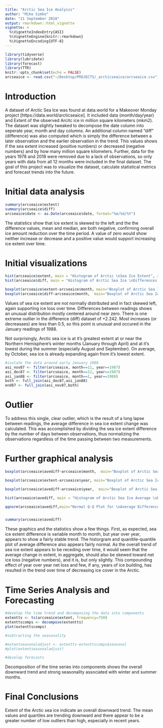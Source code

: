 ```yaml
---
title: "Arctic Sea Ice Analysis"
author: "Mike Simko"
date: "21 September 2018"
output: rmarkdown::html_vignette
vignette: >
  %\VignetteIndexEntry{ASI}
  %\VignetteEngine{knitr::rmarkdown}
  %\VignetteEncoding{UTF-8}
---
```


```r
library(tidyverse)
library(lubridate)
library(forecast)
library(TTR)
knitr::opts_chunk$set(echo = FALSE)
arcseaice <- read.csv("~/Desktop/PROJECTS/_arcticseaice/arcseaice.csv")
```

# Introduction

A dataset of Arctic Sea Ice was found at data.world for a Makeover Monday project [https://data.world/arcticseaice]. It included data (month/day/year) and Extent of the observed Arcitc ice in million square kilometers (mkm2). The dataset was slightly tweaked to decompose the date column into seperate year, month and day columns. An additional column named "diff" (difference) was also computed which is simply the difference between a later observation and the earlier observation in the trend. This values shows if the sea extent increased (positive numbers) or decreased (negative numbers) and by how many million square kilometers. Further, data for the years 1978 and 2018 were removed due to a lack of observations, so only years with data from all 12 months were included in the final dataset. The goal of this project was to visualize the dataset, calculate statistical metrics and forecast trends into the future.

# Initial data analysis

```r
summary(arcseaice$extent)
summary(arcseaice$diff)
arcseaice$date <- as.Date(arcseaice$date, format="%m/%d/%Y")
```

The statistics show that ice extent is skewed to the left and the the difference values, mean and median, are both negative, confirming overall ice amount reduction over the time period. A value of zero would show neither increase or decrease and a positive value would support increasing ice extent over time. 


# Initial visualizations

```r
hist(arcseaice$extent, main = "Histogram of Arctic \nSea Ice Extent", xlab="Sea Ice Extent (mkm2)")
hist(arcseaice$diff, main = "Histogram of Arctic Sea Ice \nDifferences Between Readings", xlab="Difference (mkm2)")

boxplot(arcseaice$extent~arcseaice$month, main="Boxplot of Arctic Sea Ice \nExtent Grouped by Months", xlab="month")
boxplot(arcseaice$diff~arcseaice$month,  main="Boxplot of Arctic Sea Ice \nDifferences Grouped by Months", xlab="month")
```

Values of sea ice extent are not normally distributed and in fact skewed left, again supporting ice loss over time. Differences between readings shows an unusual distribution mostly centered around near zero. There is one extreme outlier in the difference (diff) dataset of +2.242. Most increases (or decreasaes) are less than 0.5, so this point is unusual and occured in the January readings of 1988.

Not surprisingly, Arctic sea ice is at it's greatest extent at or near the Northern Hemisphere's winter months (January through April) and at it's lowest during the summer (especially August and September). On average, by October, sea ice is already expanding again from it's lowest extent.


```r

#isolate the data around early January 1988
asi_nov87 <- filter(arcseaice, month==11, year==1987)
asi_dec87 <- filter(arcseaice, month==12, year==1987)
asi_jan88 <- filter(arcseaice, month==1, year==1988)
both <- full_join(asi_dec87,asi_jan88)
end87 <- full_join(asi_nov87,both) 
```
# Outlier

To address this single, clear outlier, which is the result of a long lapse between readings, the average difference in sea ice extent change was calculated. This was accomplished by dividing the sea ice extent difference by the number of days between observations, thus normalizing the observations regardless of the time passing between two measurements.


# Further graphical analysis

```r
boxplot(arcseaice$avediff~arcseaice$month,  main="Boxplot of Arctic Sea Ice \nAverage Differences Grouped by Months")

boxplot(arcseaice$extent~arcseaice$year, main="Boxplot of Arctic Sea Ice Extent \nGrouped by Year")

boxplot(arcseaice$avediff~arcseaice$year,  main="Boxplot of Arctic Sea Ice Average \n Differences Grouped by Year")

hist(arcseaice$avediff, main = "Histogram of Arctic Sea Ice Average \nDifferences Between Readings", xlab = "Average Difference")

qqnorm(arcseaice$avediff,main="Normal Q-Q Plot for \nAverage Difference")


summary(arcseaice$avediff)

```

These graphics and the statistics show a few things. First, as expected, sea ice extent difference is variable month to month, but year over year, appears to show a fairly stable trend. The historgram and quanitile-quantile plot of average difference also appears fairly normal. As the overall trend of sea ice extent appears to be receding over time, it would seem that the average change in extent, in aggregate, should also be skewed toward net ice loss (negative numbers), and it is, but only slightly. This compounding effect of year over year net loss and few, if any, years of ice building, has resulted in the trend over time of decreasing ice cover in the Arctic.


# Time Series Analysis and Forecasting

```r
#develop the time trend and decomposing the data into components
extentts <- ts(arcseaice$extent, frequency=750)
extenttscomps <- decompose(extentts)
plot(extenttscomps)

#subtracting the seasonality

#extentseasonaladjust <- extentts-extenttscomps$seasonal
#plot(extentseasonaladjust)

#develop forecasts


```

Decomposition of the time series into components shows the overall downward trend and strong seasonality associated with winter and summer months.


# Final Conclusions

Extent of the Arctic sea ice indicate an overall downward trend. The mean values and quartiles are trending downward and there appear to be a greater number of low outliers than high, especially in recent years.


